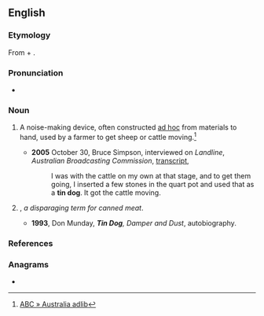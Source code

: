 ==English==

===Etymology===
From {{m|en|tin}} + {{m|en|dog}}.

===Pronunciation===
* {{audio|en-au-tin dog.ogg|Audio (AU)|lang=en}}

===Noun===
{{en-noun}}

# {{lb|en|Australia}} A noise-making device, often constructed [[ad hoc]] from materials to hand, used by a farmer to get sheep or cattle moving.<ref>[http://www.abc.net.au/arts/adlib/stories/s915488.htm ABC » Australia adlib]</ref>
#* '''2005''' October 30, Bruce Simpson, interviewed on ''Landline'', ''Australian Broadcasting Commission'', [http://www.abc.net.au/landline/content/2005/s1493621.htm transcript],
#*: I was with the cattle on my own at that stage, and to get them going, I inserted a few stones in the quart pot and used that as a '''tin dog'''. It got the cattle moving.
# {{lb|en|Australia}} {{alternative form of|tinned dog|lang=en}}, ''a disparaging term for canned meat''.
#* '''1993''', Don Munday, '''''Tin Dog''', Damper and Dust'', autobiography.

===References===
<references />

===Anagrams===
* {{anagrams|en|a=dginot|doting|tin god}}